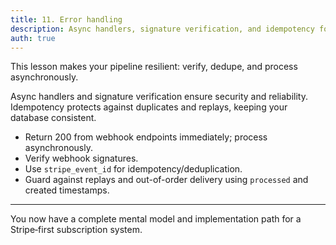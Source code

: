 ```yaml
---
title: 11. Error handling
description: Async handlers, signature verification, and idempotency for reliability.
auth: true
---
```


This lesson makes your pipeline resilient: verify, dedupe, and process asynchronously.

Async handlers and signature verification ensure security and reliability. Idempotency protects against duplicates and replays, keeping your database consistent.

- Return 200 from webhook endpoints immediately; process asynchronously.
- Verify webhook signatures.
- Use `stripe_event_id` for idempotency/deduplication.
- Guard against replays and out-of-order delivery using `processed` and created timestamps.




---

You now have a complete mental model and implementation path for a Stripe‑first subscription system.
